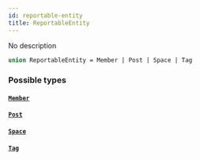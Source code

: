 ```yaml
---
id: reportable-entity
title: ReportableEntity
---
```


No description

```graphql
union ReportableEntity = Member | Post | Space | Tag
```

### Possible types

#### [`Member`](/docs/graphql/objects/member)

#### [`Post`](/docs/graphql/objects/post)

#### [`Space`](/docs/graphql/objects/space)

#### [`Tag`](/docs/graphql/objects/tag)
